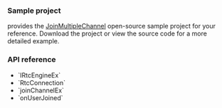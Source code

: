 <PlatformWrapper platform="electron">

### Sample project

<Vg k="COMPANY" /> provides the [JoinMultipleChannel](https://github.com/AgoraIO-Extensions/Electron-SDK/blob/main/example/src/renderer/examples/advanced/JoinMultipleChannel/JoinMultipleChannel.tsx) open-source sample project for your reference. Download the project or view the source code for a more detailed example.

### API reference

- <Link to="{{global.API_REF_ELECTRON_ROOT}}/class_irtcengineex.html#class_irtcengineex">`IRtcEngineEx`</Link>
- <Link to="{{global.API_REF_ELECTRON_ROOT}}/class_rtcconnection.html">`RtcConnection`</Link>
- <Link to="{{global.API_REF_ELECTRON_ROOT}}/class_irtcengineex.html#api_irtcengineex_joinchannelex">`joinChannelEx`</Link>
- <Link to="{{global.API_REF_ELECTRON_ROOT}}/class_irtcengineeventhandler.html#callback_irtcengineeventhandler_onuserjoined">`onUserJoined`</Link>

</PlatformWrapper>